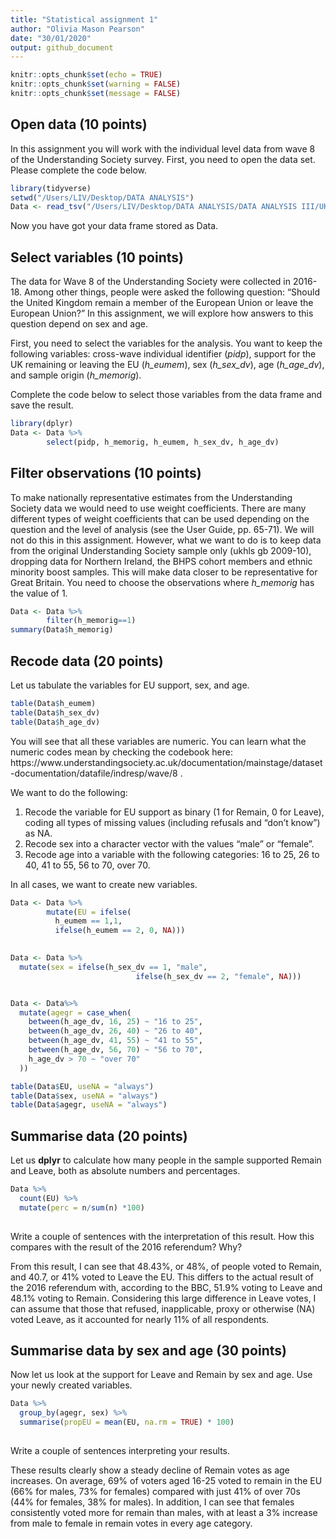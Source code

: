 ```yaml
---
title: "Statistical assignment 1"
author: "Olivia Mason Pearson"
date: "30/01/2020"
output: github_document
---
```


```r
knitr::opts_chunk$set(echo = TRUE)
knitr::opts_chunk$set(warning = FALSE)
knitr::opts_chunk$set(message = FALSE)
```

## Open data (10 points)

In this assignment you will work with the individual level data from wave 8 of the Understanding Society survey. First, you need to open the data set. Please complete the code below.

```r
library(tidyverse)
setwd("/Users/LIV/Desktop/DATA ANALYSIS")
Data <- read_tsv("/Users/LIV/Desktop/DATA ANALYSIS/DATA ANALYSIS III/UKDA-6614-tab/tab/ukhls_w8/h_indresp.tab")

```

Now you have got your data frame stored as Data. 

## Select variables (10 points)

The data for Wave 8 of the Understanding Society were collected in 2016-18. Among other things, people were asked the following question: "Should the United Kingdom remain a member of the European Union or leave the European Union?" In this assignment, we will explore how answers to this question depend on sex and age.

First, you need to select the variables for the analysis. You want to keep the following variables: cross-wave individual identifier (*pidp*), support for the UK remaining or leaving the EU (*h_eumem*), sex (*h_sex_dv*), age (*h_age_dv*), and sample origin (*h_memorig*).

Complete the code below to select those variables from the data frame and save the result.

```r
library(dplyr)
Data <- Data %>%
        select(pidp, h_memorig, h_eumem, h_sex_dv, h_age_dv)
```

## Filter observations (10 points)

To make nationally representative estimates from the Understanding Society data we would need to use weight coefficients. There are many different types of weight coefficients that can be used depending on the question and the level of analysis (see the User Guide, pp. 65-71). We will not do this in this assignment. However, what we want to do is to keep data from the original Understanding Society sample only (ukhls gb 2009-10), dropping  data for Northern Ireland, the BHPS cohort members and ethnic minority boost samples. This will make data closer to be representative for Great Britain. You need to choose the observations where *h_memorig* has the value of 1.

```r
Data <- Data %>%
        filter(h_memorig==1)
summary(Data$h_memorig)
```

## Recode data (20 points)

Let us tabulate the variables for EU support, sex, and age.

```r
table(Data$h_eumem)
table(Data$h_sex_dv)
table(Data$h_age_dv)
```

You will see that all these variables are numeric. You can learn what the numeric codes mean by checking the codebook here: https://www.understandingsociety.ac.uk/documentation/mainstage/dataset-documentation/datafile/indresp/wave/8 .

We want to do the following:

1) Recode the variable for EU support as binary (1 for Remain, 0 for Leave), coding all types of missing values (including refusals and "don't know") as NA.
2) Recode sex into a character vector with the values "male" or "female".
3) Recode age into a variable with the following categories: 16 to 25, 26 to 40, 41 to 55, 56 to 70, over 70.

In all cases, we want to create new variables.

```r
Data <- Data %>%
        mutate(EU = ifelse(
          h_eumem == 1,1,
          ifelse(h_eumem == 2, 0, NA)))

        
Data <- Data %>%
  mutate(sex = ifelse(h_sex_dv == 1, "male",
                            ifelse(h_sex_dv == 2, "female", NA)))


Data <- Data%>%
  mutate(agegr = case_when(
    between(h_age_dv, 16, 25) ~ "16 to 25",
    between(h_age_dv, 26, 40) ~ "26 to 40",
    between(h_age_dv, 41, 55) ~ "41 to 55",
    between(h_age_dv, 56, 70) ~ "56 to 70",
    h_age_dv > 70 ~ "over 70"
  ))

table(Data$EU, useNA = "always")
table(Data$sex, useNA = "always")
table(Data$agegr, useNA = "always")
```

## Summarise data (20 points)

Let us **dplyr** to calculate how many people in the sample supported Remain and Leave, both as absolute numbers and percentages.

```r
Data %>%
  count(EU) %>%
  mutate(perc = n/sum(n) *100)
        
```

Write a couple of sentences with the interpretation of this result. How this compares with the result of the 2016 referendum? Why?

From this result, I can see that 48.43%, or 48%, of people voted to Remain, and 40.7, or 41% voted to Leave the EU. This differs to the actual result of the 2016 referendum with, according to the BBC, 51.9% voting to Leave and 48.1% voting to Remain. Considering this large
difference in Leave votes, I can assume that those that refused, inapplicable, proxy or otherwise (NA) voted Leave, as it accounted for nearly 11% of all respondents.

## Summarise data by sex and age (30 points)

Now let us look at the support for Leave and Remain by sex and age. Use your newly created variables.


```r
Data %>%
  group_by(agegr, sex) %>%
  summarise(propEU = mean(EU, na.rm = TRUE) * 100)
        
```


Write a couple of sentences interpreting your results.

These results clearly show a steady decline of Remain votes as age increases. On average, 69% of voters aged 16-25 voted to remain in the EU (66% for males, 73% for females) compared with just 41% of over 70s (44% for females, 38% for males). In addition, I can see that females
consistently voted more for remain than males, with at least a 3% increase from male to female in remain votes in every age category.
